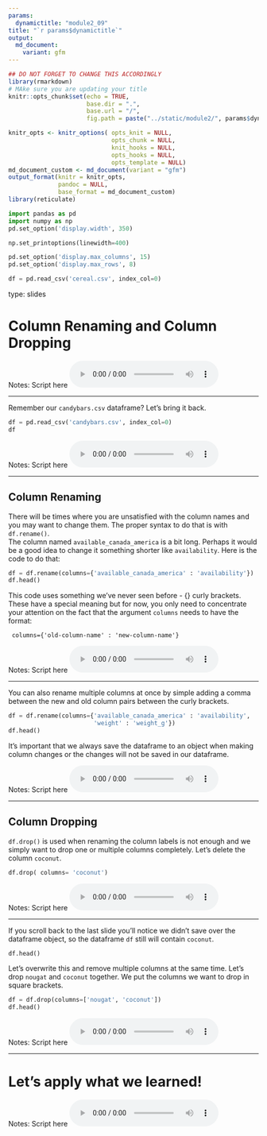 ---
params:
  dynamictitle: "module2_09"
title: "`r params$dynamictitle`"
output: 
  md_document:
    variant: gfm
---


```{r setup, include=FALSE}
## DO NOT FORGET TO CHANGE THIS ACCORDINGLY 
library(rmarkdown)
# MAke sure you are updating your title 
knitr::opts_chunk$set(echo = TRUE,
                      base.dir = ".", 
                      base.url = "/",
                      fig.path = paste("../static/module2/", params$dynamictitle,"/", sep = ""))

knitr_opts <- knitr_options( opts_knit = NULL,
                             opts_chunk = NULL,
                             knit_hooks = NULL,
                             opts_hooks = NULL,
                             opts_template = NULL)
md_document_custom <- md_document(variant = "gfm")
output_format(knitr = knitr_opts,
              pandoc = NULL,
              base_format = md_document_custom)
library(reticulate)

```


```{python include=FALSE}
import pandas as pd
import numpy as np
pd.set_option('display.width', 350)

np.set_printoptions(linewidth=400)

pd.set_option('display.max_columns', 15)
pd.set_option('display.max_rows', 8)

df = pd.read_csv('cereal.csv', index_col=0)
```

type: slides

# Column Renaming and Column Dropping


Notes: Script here
<html>
<audio controls >
  <source src="placeholder_audio.mp3" />
</audio></html>

---

Remember our `candybars.csv` dataframe?  Let's bring it back. 


```{python}
df = pd.read_csv('candybars.csv', index_col=0)
df
```

Notes: Script here
<html>
<audio controls >
  <source src="placeholder_audio.mp3" />
</audio></html>

---

## Column Renaming

There will be times where you are unsatisfied with the column names and you may want to change them.  The proper syntax to do that is with `df.rename()`.    
The column named `available_canada_america` is a bit long.  Perhaps it would be a good idea to change it something shorter like `availability`. 
Here is the code to do that:


```{python}

df = df.rename(columns={'available_canada_america' : 'availability'})
df.head()

```


This code uses something we've never seen before - {} curly brackets.
These have a special meaning but for now, you only need to concentrate your attention on the fact that the argument `columns` needs to have the format:

```
 columns={'old-column-name' : 'new-column-name'}
```

Notes: Script here
<html>
<audio controls >
  <source src="placeholder_audio.mp3" />
</audio></html>

---

You can also rename multiple columns at once by simple adding a comma between the new and old column pairs between the curly brackets. 

```{python}
df = df.rename(columns={'available_canada_america' : 'availability',
                        'weight' : 'weight_g'})
df.head()
```


It's important that we always save the dataframe to an object when making column changes or the changes will not be saved in our dataframe.

Notes: Script here
<html>
<audio controls >
  <source src="placeholder_audio.mp3" />
</audio></html>

---


## Column Dropping 

`df.drop()` is used when renaming the column labels  is not enough and we simply want to drop one or multiple columns completely. 
Let's delete the column `coconut`. 


```{python}
df.drop( columns= 'coconut')
```



Notes: Script here
<html>
<audio controls >
  <source src="placeholder_audio.mp3" />
</audio></html>

---

If you scroll back to the last slide you'll notice we didn't save over the dataframe object, so the dataframe `df` still will contain `coconut`.

```{python}
df.head()
```

Let's overwrite this and remove multiple columns at the same time. Let's drop `nougat` and `coconut` together. We  put the columns we want to drop in square brackets. 

```{python}
df = df.drop(columns=['nougat', 'coconut'])
df.head()
```


Notes: Script here
<html>
<audio controls >
  <source src="placeholder_audio.mp3" />
</audio></html>

---

# Let’s apply what we learned!

Notes: Script here
<html>
<audio controls >
  <source src="placeholder_audio.mp3" />
</audio></html>
